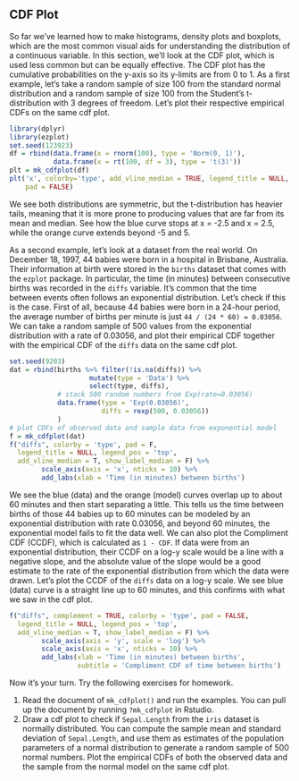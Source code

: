## CDF Plot

So far we've learned how to make histograms, density plots and boxplots, which are the most common visual aids for understanding the distribution of a continuous variable. In this section, we'll look at the CDF plot, which is used less common but can be equally effective. The CDF plot has the cumulative probabilities on the y-axis so its y-limits are from 0 to 1. As a first example, let's take a random sample of size 100 from the standard normal distribution and a random sample of size 100 from the Student's t-distribution with 3 degrees of freedom. Let's plot their respective empirical CDFs on the same cdf plot. 

```r
library(dplyr)
library(ezplot)
set.seed(123923)
df = rbind(data.frame(x = rnorm(100), type = 'Norm(0, 1)'),
           data.frame(x = rt(100, df = 3), type = 't(3)'))
plt = mk_cdfplot(df)
plt('x', colorby='type', add_vline_median = TRUE, legend_title = NULL,
    pad = FALSE)
```

We see both distributions are symmetric, but the t-distribution has heavier tails, meaning that it is more prone to producing values that are far from its mean and median. See how the blue curve stops at x = -2.5 and x = 2.5, while the orange curve extends beyond -5 and 5. 

As a second example, let's look at a dataset from the real world. On December 18, 1997, 44 babies were born in a hospital in Brisbane, Australia. Their information at birth were stored in the `births` dataset that comes with the `ezplot` package. In particular, the time (in minutes) between consecutive births was recorded in the `diffs` variable. It's common that the time between events often follows an exponential distribution. Let's check if this is the case. First of all, because 44 babies were born in a 24-hour period, the average number of births per minute is just `44 / (24 * 60) = 0.03056`. We can take a random sample of 500 values from the exponential distribution with a rate of 0.03056, and plot their empirical CDF together with the empirical CDF of the `diffs` data on the same cdf plot. 

```r
set.seed(9203)
dat = rbind(births %>% filter(!is.na(diffs)) %>% 
                    mutate(type = 'Data') %>%
                    select(type, diffs),
            # stack 500 random numbers from Exp(rate=0.03056)
            data.frame(type = 'Exp(0.03056)', 
                       diffs = rexp(500, 0.03056))
            )
# plot CDFs of observed data and sample data from exponential model
f = mk_cdfplot(dat)
f("diffs", colorby = 'type', pad = F, 
  legend_title = NULL, legend_pos = 'top',
  add_vline_median = T, show_label_median = F) %>%
        scale_axis(axis = 'x', nticks = 10) %>%
        add_labs(xlab = 'Time (in minutes) between births')
```

We see the blue (data) and the orange (model) curves overlap up to about 60 minutes and then start separating a little. This tells us the time between births of those 44 babies up to 60 minutes can be modeled by an exponential distribution with rate 0.03056, and beyond 60 minutes, the exponential model fails to fit the data well. We can also plot the Compliment CDF (CCDF), which is calculated as `1 - CDF`. If data were from an exponential distribution, their CCDF on a log-y scale would be a line with a negative slope, and the absolute value of the slope would be a good estimate to the rate of the exponential distribution from which the data were drawn. Let's plot the CCDF of the `diffs` data on a log-y scale. We see blue (data) curve is a straight line up to 60 minutes, and this confirms with what we saw in the cdf plot. 

```r
f("diffs", complement = TRUE, colorby = 'type', pad = FALSE, 
  legend_title = NULL, legend_pos = 'top',
  add_vline_median = T, show_label_median = F) %>%
        scale_axis(axis = 'y', scale = 'log') %>%
        scale_axis(axis = 'x', nticks = 10) %>%
        add_labs(xlab = 'Time (in minutes) between births',
                 subtitle = 'Compliment CDF of time between births')
```

Now it's your turn. Try the following exercises for homework.

1. Read the document of `mk_cdfplot()` and run the examples. You can pull up the document by running `?mk_cdfplot` in Rstudio. 
2. Draw a cdf plot to check if `Sepal.Length` from the `iris` dataset is normally distributed. You can compute the sample mean and standard deviation of `Sepal.Length`, and use them as estimates of the population parameters of a normal distribution to generate a random sample of 500 normal numbers. Plot the empirical CDFs of both the observed data and the sample from the normal model on the same cdf plot.
